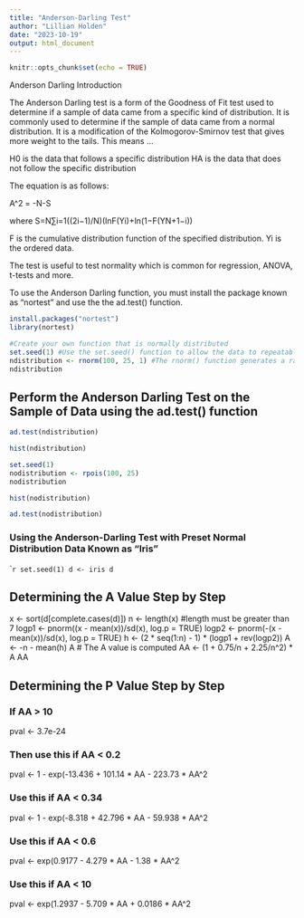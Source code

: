 ```yaml
---
title: "Anderson-Darling Test"
author: "Lillian Holden"
date: "2023-10-19"
output: html_document
---
```


```r
knitr::opts_chunk$set(echo = TRUE)
```


Anderson Darling Introduction

The Anderson Darling test is a form of the Goodness of Fit test used to determine if a sample of data came from a specific kind of distribution. It is commonly used to determine if the sample of data came from a normal distribution. It is a modification of the Kolmogorov-Smirnov test that gives more weight to the tails. This means ...

H0 is the data that follows a specific distribution
HA is the data that does not follow the specific distribution 

The equation is as follows:

A^2 = -N-S

where S=N∑i=1((2i−1)/N)(lnF(Yi)+ln(1−F(YN+1−i)) 

F is the cumulative distribution function of the specified distribution.
Yi is the ordered data. 

The test is useful to test normality which is common for regression, ANOVA, t-tests and more. 

To use the Anderson Darling function, you must install the package known as "nortest" and use the the ad.test() function. 

```r
install.packages("nortest")
library(nortest)
```
```r
#Create your own function that is normally distributed 
set.seed(1) #Use the set.seed() function to allow the data to repeatable
ndistribution <- rnorm(100, 25, 1) #The rnorm() function generates a random sample with a default mean of 0 and standard deviation of 1
ndistribution
```

## Perform the Anderson Darling Test on the Sample of Data using the ad.test() function
```r
ad.test(ndistribution)
```

```r
hist(ndistribution)
```


```r
set.seed(1)
nodistribution <- rpois(100, 25)
nodistribution
```

```r
hist(nodistribution)
```

```r
ad.test(nodistribution)
```

### Using the Anderson-Darling Test with Preset Normal Distribution Data Known as "Iris"
````r
set.seed(1)
d <- iris
d
```

## Determining the A Value Step by Step
x <- sort(d[complete.cases(d)])
n <- length(x) #length must be greater than 7
logp1 <- pnorm((x - mean(x))/sd(x), log.p = TRUE)
logp2 <- pnorm(-(x - mean(x))/sd(x), log.p = TRUE)
h <- (2 * seq(1:n) - 1) * (logp1 + rev(logp2))
A <- -n - mean(h)
A # The A value is computed 
AA <- (1 + 0.75/n + 2.25/n^2) * A
AA

## Determining the P Value Step by Step
### If AA > 10 
pval <- 3.7e-24

### Then use this if AA < 0.2
pval <- 1 - exp(-13.436 + 101.14 * AA - 223.73 * AA^2
    
### Use this if AA < 0.34  
pval <- 1 - exp(-8.318 + 42.796 * AA - 59.938 * AA^2

### Use this if AA < 0.6
pval <- exp(0.9177 - 4.279 * AA - 1.38 * AA^2

### Use this if AA < 10
pval <- exp(1.2937 - 5.709 * AA + 0.0186 * AA^2


